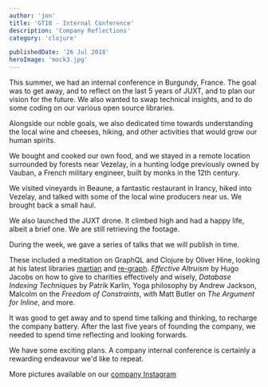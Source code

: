 ```yaml
---
author: 'jon'
title: 'GT18 - Internal Conference'
description: 'Company Reflections'
category: 'clojure'

publishedDate: '26 Jul 2018'
heroImage: 'mock3.jpg'
---
```


This summer, we had an internal conference in Burgundy, France. The goal
was to get away, and to reflect on the last 5 years of JUXT, and to plan
our vision for the future. We also wanted to swap technical insights,
and to do some coding on our various open source libraries.

Alongside our noble goals, we also dedicated time towards understanding
the local wine and cheeses, hiking, and other activities that would grow
our human spirits.

We bought and cooked our own food, and we stayed in a remote location
surrounded by forests near Vezelay, in a hunting lodge previously owned
by Vauban, a French military engineer, built by monks in the 12th
century.

We visited vineyards in Beaune, a fantastic restaurant in Irancy, hiked
into Vezelay, and talked with some of the local wine producers near us.
We brought back a small haul.

We also launched the JUXT drone. It climbed high and had a happy life,
albeit a brief one. We are still retrieving the footage.

During the week, we gave a series of talks that we will publish in time.

These included a meditation on GraphQL and Clojure by Oliver Hine,
looking at his latest libraries
[martian](https://github.com/oliyh/martian) and
[re-graph](https://github.com/oliyh/re-graph). _Effective Altruism_ by
Hugo Jacobs on how to give to charities effectively and wisely,
_Database Indexing Techniques_ by Patrik Karlin, Yoga philosophy by
Andrew Jackson, Malcolm on the _Freedom of Constraints_, with Matt
Butler on _The Argument for Inline_, and more.

It was good to get away and to spend time talking and thinking, to
recharge the company battery. After the last five years of founding the
company, we needed to spend time reflecting and looking forwards.

We have some exciting plans. A company internal conference is certainly
a rewarding endeavour we'd like to repeat.

More pictures available on our [company
Instagram](https://www.instagram.com/juxtpro)
